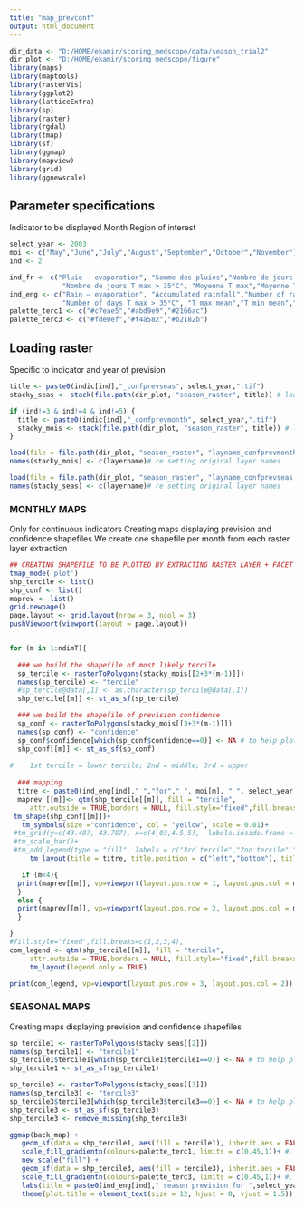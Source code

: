 ```yaml
---
title: "map_prevconf"
output: html_document
---
```


```r
dir_data <- "D:/HOME/ekamir/scoring_medscope/data/season_trial2" 
dir_plot <- "D:/HOME/ekamir/scoring_medscope/figure" 
library(maps)
library(maptools)
library(rasterVis)
library(ggplot2)
library(latticeExtra)
library(sp)
library(raster)
library(rgdal)
library(tmap)
library(sf)
library(ggmap)
library(mapview)
library(grid)
library(ggnewscale)

```
## Parameter specifications

Indicator to be displayed
Month
Region of interest

```r
select_year <- 2003
moi <- c("May","June","July","August","September","October","November")
ind <- 2

ind_fr <- c("Pluie – evaporation", "Somme des pluies","Nombre de jours de pluie","Nombre de jours T max > 25°C", 
             "Nombre de jours T max > 35°C", "Moyenne T max","Moyenne T min","Moyenne T moy")
ind_eng <- c("Rain – evaporation", "Accumulated rainfall","Number of rainy days","Number of days T max > 25°C", 
             "Number of days T max > 35°C", "T max mean","T min mean","T mean mean")
palette_terc1 <- c("#c7eae5","#abd9e9","#2166ac")
palette_terc3 <- c("#fde0ef","#f4a582","#b2182b")

```
## Loading raster

Specific to indicator and year of prevision

```r

title <- paste0(indic[ind],"_confprevseas", select_year,".tif")
stacky_seas <- stack(file.path(dir_plot, "season_raster", title)) # loading stack file

if (ind!=3 & ind!=4 & ind!=5) { 
  title <- paste0(indic[ind],"_confprevmonth", select_year,".tif")
  stacky_mois <- stack(file.path(dir_plot, "season_raster", title)) # loading stack file
}

load(file = file.path(dir_plot, "season_raster", "layname_confprevmonth.RData")) # loading stack layer names before writeraster changed them
names(stacky_mois) <- c(layername)# re setting original layer names

load(file = file.path(dir_plot, "season_raster", "layname_confprevseas.RData")) # loading stack layer names before writeraster changed them
names(stacky_seas) <- c(layername)# re setting original layer names

```
### MONTHLY MAPS ###

Only for continuous indicators
Creating maps displaying prevision and confidence shapefiles
We create one shapefile per month from each raster layer extraction

```r

## CREATING SHAPEFILE TO BE PLOTTED BY EXTRACTING RASTER LAYER + FACET DISPLAYING 
tmap_mode('plot')
shp_tercile <- list()
shp_conf <- list()
maprev <- list()
grid.newpage()
page.layout <- grid.layout(nrow = 3, ncol = 3)
pushViewport(viewport(layout = page.layout))


for (m in 1:ndimT){
 
  ### we build the shapefile of most likely tercile 
  sp_tercile <- rasterToPolygons(stacky_mois[[2+3*(m-1)]]) 
  names(sp_tercile) <- "tercile"
  #sp_tercile@data[,1] <- as.character(sp_tercile@data[,1])
  shp_tercile[[m]] <- st_as_sf(sp_tercile)

  ### we build the shapefile of prevision confidence
  sp_conf <- rasterToPolygons(stacky_mois[[3+3*(m-1)]])
  names(sp_conf) <- "confidence"
  sp_conf$confidence[which(sp_conf$confidence==0)] <- NA # to help plotting
  shp_conf[[m]] <- st_as_sf(sp_conf)
   
#    1st tercile = lower tercile; 2nd = middle; 3rd = upper
  
  ### mapping
  titre <- paste0(ind_eng[ind]," ","for"," ", moi[m], " ", select_year)
  maprev [[m]]<- qtm(shp_tercile[[m]], fill = "tercile",
     attr.outside = TRUE,borders = NULL, fill.style="fixed",fill.breaks=c(1,2,3,4),fill.palette = temp_palette, legend.fill.show=FALSE)+ 
 tm_shape(shp_conf[[m]])+
   tm_symbols(size ="confidence", col = "yellow", scale = 0.01)+
 #tm_grid(y=c(43.487, 43.787), x=c(4,03,4.5,5),  labels.inside.frame = TRUE, alpha = 0, labels.rot = c(0,90))+
 #tm_scale_bar()+
 #tm_add_legend(type = "fill", labels = c("3rd tercile","2nd tercile","1st tercile"), col =  c("dodgerblue3","lightgrey","darkslategray2"), alpha = 0.5)+
     tm_layout(title = titre, title.position = c("left","bottom"), title.size = 0.5, legend.show = FALSE)

   if (m<4){
  print(maprev[[m]], vp=viewport(layout.pos.row = 1, layout.pos.col = m))
  }
  else {
  print(maprev[[m]], vp=viewport(layout.pos.row = 2, layout.pos.col = m-3))
  }

}
#fill.style="fixed",fill.breaks=c(1,2,3,4), 
com_legend <- qtm(shp_tercile[[m]], fill = "tercile",
     attr.outside = TRUE,borders = NULL, fill.style="fixed",fill.breaks=c(1,2,3,4),fill.palette = temp_palette)+  
     tm_layout(legend.only = TRUE)

print(com_legend, vp=viewport(layout.pos.row = 3, layout.pos.col = 2))


```
### SEASONAL MAPS ###

Creating maps displaying prevision and confidence shapefiles


```r
sp_tercile1 <- rasterToPolygons(stacky_seas[[2]])
names(sp_tercile1) <- "tercile1"
sp_tercile1$tercile1[which(sp_tercile1$tercile1==0)] <- NA # to help plotting
shp_tercile1 <- st_as_sf(sp_tercile1)

sp_tercile3 <- rasterToPolygons(stacky_seas[[3]])
names(sp_tercile3) <- "tercile3"
sp_tercile3$tercile3[which(sp_tercile3$tercile3==0)] <- NA # to help plotting
shp_tercile3 <- st_as_sf(sp_tercile3)
shp_tercile3 <- remove_missing(shp_tercile3)

ggmap(back_map) +
   geom_sf(data = shp_tercile1, aes(fill = tercile1), inherit.aes = FALSE, alpha = 0.8)+
   scale_fill_gradientn(colours=palette_terc1, limits = c(0.45,1))+ #, na.value="lightgrey"
   new_scale("fill") +
   geom_sf(data = shp_tercile3, aes(fill = tercile3), inherit.aes = FALSE, alpha = 0.8)+
   scale_fill_gradientn(colours=palette_terc3, limits = c(0.45,1))+ #, na.value="lightgrey"
   labs(title = paste0(ind_eng[ind]," season prevision for ",select_year))+
   theme(plot.title = element_text(size = 12, hjust = 0, vjust = 1.5))

```
